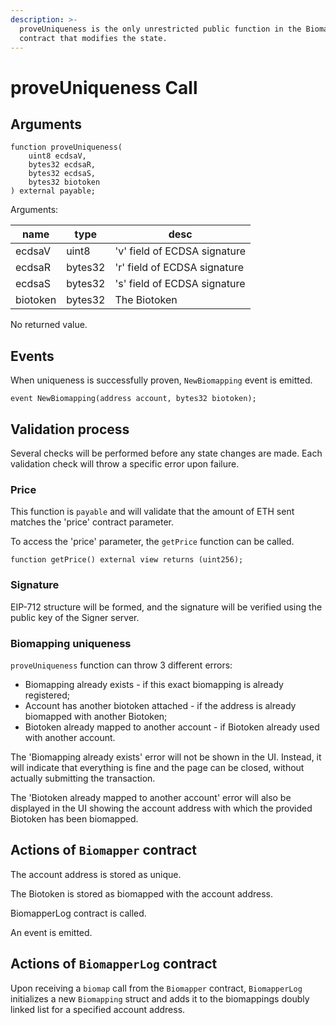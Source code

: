 ```yaml
---
description: >-
  proveUniqueness is the only unrestricted public function in the Biomapper
  contract that modifies the state.
---
```



# proveUniqueness Call

## Arguments

```solidity
function proveUniqueness(
    uint8 ecdsaV,
    bytes32 ecdsaR,
    bytes32 ecdsaS,
    bytes32 biotoken
) external payable;
```

Arguments:

| name     | type    | desc                         |
| -------- | ------- | ---------------------------- |
| ecdsaV   | uint8   | 'v' field of ECDSA signature |
| ecdsaR   | bytes32 | 'r' field of ECDSA signature |
| ecdsaS   | bytes32 | 's' field of ECDSA signature |
| biotoken | bytes32 | The Biotoken                 |

No returned value.

## Events

When uniqueness is successfully proven, `NewBiomapping` event is emitted.

```solidity
event NewBiomapping(address account, bytes32 biotoken);
```

## Validation process

Several checks will be performed before any state changes are made. Each validation check will throw a specific error upon failure.

### Price

This function is `payable` and will validate that the amount of ETH sent matches the 'price' contract parameter.

To access the 'price' parameter, the `getPrice` function can be called.

```solidity
function getPrice() external view returns (uint256);
```

### Signature

EIP-712 structure will be formed, and the signature will be verified using the public key of the Signer server.

### Biomapping uniqueness

`proveUniqueness` function can throw 3 different errors:

- Biomapping already exists - if this exact biomapping is already registered;
- Account has another biotoken attached - if the address is already biomapped with another Biotoken;
- Biotoken already mapped to another account - if Biotoken already used with another account.

The 'Biomapping already exists' error will not be shown in the UI. Instead, it will indicate that everything is fine and the page can be closed, without actually submitting the transaction.

The 'Biotoken already mapped to another account' error will also be displayed in the UI showing the account address with which the provided Biotoken has been biomapped.

## Actions of `Biomapper` contract

The account address is stored as unique.

The Biotoken is stored as biomapped with the account address.

BiomapperLog contract is called.

An event is emitted.

## Actions of `BiomapperLog` contract

Upon receiving a `biomap` call from the `Biomapper` contract, `BiomapperLog` initializes a new `Biomapping` struct and adds it to the biomappings doubly linked list for a specified account address.
